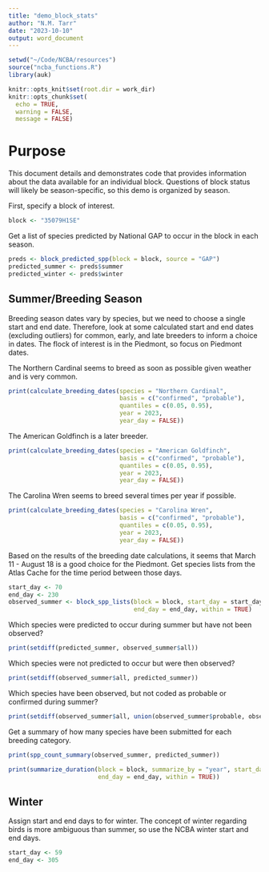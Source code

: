 ```yaml
---
title: "demo_block_stats"
author: "N.M. Tarr"
date: "2023-10-10"
output: word_document
---
```


```r
setwd("~/Code/NCBA/resources")
source("ncba_functions.R")
library(auk)

knitr::opts_knit$set(root.dir = work_dir)
knitr::opts_chunk$set(
  echo = TRUE,
  warning = FALSE,
  message = FALSE)
```


# Purpose
This document details and demonstrates code that provides information about the data available for an individual block.  Questions of block status will likely be season-specific, so this demo is organized by season.

First, specify a block of interest.
```r
block <- "35079H1SE"
```

Get a list of species predicted by National GAP to occur in the block in each season.
```r
preds <- block_predicted_spp(block = block, source = "GAP")
predicted_summer <- preds$summer
predicted_winter <- preds$winter
```


## Summer/Breeding Season
Breeding season dates vary by species, but we need to choose a single start and end date.  Therefore, look at some calculated start and end dates (excluding outliers) for common, early, and late breeders to inform a choice in dates.  The flock of interest is in the Piedmont, so focus on Piedmont dates.

The Northern Cardinal seems to breed as soon as possible given weather and is very common.
```r
print(calculate_breeding_dates(species = "Northern Cardinal",
                               basis = c("confirmed", "probable"),
                               quantiles = c(0.05, 0.95),
                               year = 2023,
                               year_day = FALSE))
```

The American Goldfinch is a later breeder.
```r
print(calculate_breeding_dates(species = "American Goldfinch",
                               basis = c("confirmed", "probable"),
                               quantiles = c(0.05, 0.95),
                               year = 2023,
                               year_day = FALSE))
```

The Carolina Wren seems to breed several times per year if possible.
```r
print(calculate_breeding_dates(species = "Carolina Wren",
                               basis = c("confirmed", "probable"),
                               quantiles = c(0.05, 0.95),
                               year = 2023,
                               year_day = FALSE))
```

Based on the results of the breeding date calculations, it seems that March 11 - August 18 is a good choice for the Piedmont.  Get species lists from the Atlas Cache for the time period between those days.
```r
start_day <- 70
end_day <- 230
observed_summer <- block_spp_lists(block = block, start_day = start_day, 
                                   end_day = end_day, within = TRUE)
```

Which species were predicted to occur during summer but have not been observed?
```r
print(setdiff(predicted_summer, observed_summer$all))
```

Which species were not predicted to occur but were then observed?
```r
print(setdiff(observed_summer$all, predicted_summer))
```

Which species have been observed, but not coded as probable or confirmed during summer?
```r
print(setdiff(observed_summer$all, union(observed_summer$probable, observed_summer$confirmed)))
```

Get a summary of how many species have been submitted for each breeding category.
```r
print(spp_count_summary(observed_summer, predicted_summer))
```


```r
print(summarize_duration(block = block, summarize_by = "year", start_day = start_day,
                         end_day = end_day, within = TRUE))
```

## Winter
Assign start and end days to for winter.  The concept of winter regarding birds is more ambiguous than summer, so use the NCBA winter start and end days.
```r
start_day <- 59
end_day <- 305
```





